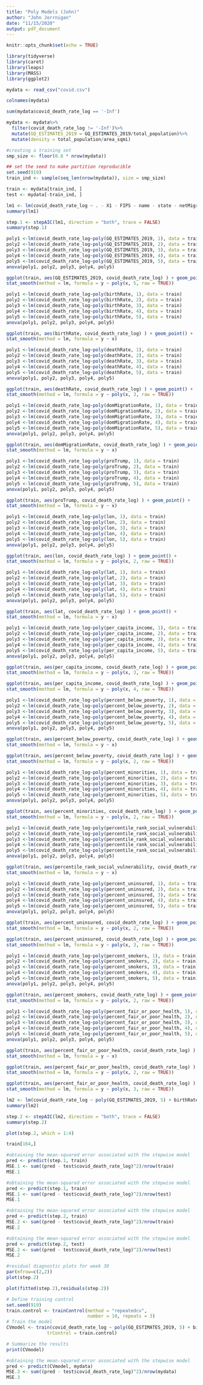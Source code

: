 ```yaml
---
title: "Poly Models (John)"
author: "John Jerrnigan"
date: "11/15/2020"
output: pdf_document
---
```


```r
knitr::opts_chunk$set(echo = TRUE)
```

```r
library(tidyverse)
library(caret)
library(leaps)
library(MASS)
library(ggplot2)
```

```r
mydata <- read_csv("covid.csv")
```

```r
colnames(mydata)
```



```r
sum(mydata$covid_death_rate_log == '-Inf')
```

```r
mydata <- mydata%>%
  filter(covid_death_rate_log != '-Inf')%>%
  mutate(GQ_ESTIMATES_2019 = GQ_ESTIMATES_2019/total_population)%>%
  mutate(density = total_population/area_sqmi)
```

```r

#creating a training set
smp_size <- floor(0.8 * nrow(mydata))

## set the seed to make partition reproducible
set.seed(919)
train_ind <- sample(seq_len(nrow(mydata)), size = smp_size)

train <- mydata[train_ind, ]
test <- mydata[-train_ind, ]
```

```r
lm1 <- lm(covid_death_rate_log ~ . - X1 - FIPS - name - state - netMigrationRate - total_population - case_count - death_count - covid_death_rate, data = train)
summary(lm1)
```

```r
step.1 <- stepAIC(lm1, direction = "both", trace = FALSE)
summary(step.1)
```

```r
poly1 <-lm(covid_death_rate_log~poly(GQ_ESTIMATES_2019, 1), data = train)
poly2 <-lm(covid_death_rate_log~poly(GQ_ESTIMATES_2019, 2), data = train)
poly3 <-lm(covid_death_rate_log~poly(GQ_ESTIMATES_2019, 3), data = train)
poly4 <-lm(covid_death_rate_log~poly(GQ_ESTIMATES_2019, 4), data = train)
poly5 <-lm(covid_death_rate_log~poly(GQ_ESTIMATES_2019, 5), data = train)
anova(poly1, poly2, poly3, poly4, poly5)
```

```r
ggplot(train, aes(GQ_ESTIMATES_2019, covid_death_rate_log) ) + geom_point() +  
stat_smooth(method = lm, formula = y ~ poly(x, 5, raw = TRUE)) 
```

```r
poly1 <-lm(covid_death_rate_log~poly(birthRate, 1), data = train)
poly2 <-lm(covid_death_rate_log~poly(birthRate, 2), data = train)
poly3 <-lm(covid_death_rate_log~poly(birthRate, 3), data = train)
poly4 <-lm(covid_death_rate_log~poly(birthRate, 4), data = train)
poly5 <-lm(covid_death_rate_log~poly(birthRate, 5), data = train)
anova(poly1, poly2, poly3, poly4, poly5)
```

```r
ggplot(train, aes(birthRate, covid_death_rate_log) ) + geom_point() +  
stat_smooth(method = lm, formula = y ~ x) 
```

```r
poly1 <-lm(covid_death_rate_log~poly(deathRate, 1), data = train)
poly2 <-lm(covid_death_rate_log~poly(deathRate, 2), data = train)
poly3 <-lm(covid_death_rate_log~poly(deathRate, 3), data = train)
poly4 <-lm(covid_death_rate_log~poly(deathRate, 4), data = train)
poly5 <-lm(covid_death_rate_log~poly(deathRate, 5), data = train)
anova(poly1, poly2, poly3, poly4, poly5)
```

```r
ggplot(train, aes(deathRate, covid_death_rate_log) ) + geom_point() +  
stat_smooth(method = lm, formula = y ~ poly(x, 3, raw = TRUE)) 
```

```r
poly1 <-lm(covid_death_rate_log~poly(domMigrationRate, 1), data = train)
poly2 <-lm(covid_death_rate_log~poly(domMigrationRate, 2), data = train)
poly3 <-lm(covid_death_rate_log~poly(domMigrationRate, 3), data = train)
poly4 <-lm(covid_death_rate_log~poly(domMigrationRate, 4), data = train)
poly5 <-lm(covid_death_rate_log~poly(domMigrationRate, 5), data = train)
anova(poly1, poly2, poly3, poly4, poly5)
```

```r
ggplot(train, aes(domMigrationRate, covid_death_rate_log) ) + geom_point() +  
stat_smooth(method = lm, formula = y ~ x) 
```

```r
poly1 <-lm(covid_death_rate_log~poly(proTrump, 1), data = train)
poly2 <-lm(covid_death_rate_log~poly(proTrump, 2), data = train)
poly3 <-lm(covid_death_rate_log~poly(proTrump, 3), data = train)
poly4 <-lm(covid_death_rate_log~poly(proTrump, 4), data = train)
poly5 <-lm(covid_death_rate_log~poly(proTrump, 5), data = train)
anova(poly1, poly2, poly3, poly4, poly5)
```

```r
ggplot(train, aes(proTrump, covid_death_rate_log) ) + geom_point() +  
stat_smooth(method = lm, formula = y ~ x) 
```

```r
poly1 <-lm(covid_death_rate_log~poly(lon, 1), data = train)
poly2 <-lm(covid_death_rate_log~poly(lon, 2), data = train)
poly3 <-lm(covid_death_rate_log~poly(lon, 3), data = train)
poly4 <-lm(covid_death_rate_log~poly(lon, 4), data = train)
poly5 <-lm(covid_death_rate_log~poly(lon, 5), data = train)
anova(poly1, poly2, poly3, poly4, poly5)
```

```r
ggplot(train, aes(lon, covid_death_rate_log) ) + geom_point() +  
stat_smooth(method = lm, formula = y ~ poly(x, 2, raw = TRUE)) 
```

```r
poly1 <-lm(covid_death_rate_log~poly(lat, 1), data = train)
poly2 <-lm(covid_death_rate_log~poly(lat, 2), data = train)
poly3 <-lm(covid_death_rate_log~poly(lat, 3), data = train)
poly4 <-lm(covid_death_rate_log~poly(lat, 4), data = train)
poly5 <-lm(covid_death_rate_log~poly(lat, 5), data = train)
anova(poly1, poly2, poly3, poly4, poly5)
```

```r
ggplot(train, aes(lat, covid_death_rate_log) ) + geom_point() +  
stat_smooth(method = lm, formula = y ~ x) 
```

```r
poly1 <-lm(covid_death_rate_log~poly(per_capita_income, 1), data = train)
poly2 <-lm(covid_death_rate_log~poly(per_capita_income, 2), data = train)
poly3 <-lm(covid_death_rate_log~poly(per_capita_income, 3), data = train)
poly4 <-lm(covid_death_rate_log~poly(per_capita_income, 4), data = train)
poly5 <-lm(covid_death_rate_log~poly(per_capita_income, 5), data = train)
anova(poly1, poly2, poly3, poly4, poly5)
```

```r
ggplot(train, aes(per_capita_income, covid_death_rate_log) ) + geom_point() +  
stat_smooth(method = lm, formula = y ~ poly(x, 3, raw = TRUE)) 
```

```r
ggplot(train, aes(per_capita_income, covid_death_rate_log) ) + geom_point() +  
stat_smooth(method = lm, formula = y ~ poly(x, 4, raw = TRUE)) 
```

```r
poly1 <-lm(covid_death_rate_log~poly(percent_below_poverty, 1), data = train)
poly2 <-lm(covid_death_rate_log~poly(percent_below_poverty, 2), data = train)
poly3 <-lm(covid_death_rate_log~poly(percent_below_poverty, 3), data = train)
poly4 <-lm(covid_death_rate_log~poly(percent_below_poverty, 4), data = train)
poly5 <-lm(covid_death_rate_log~poly(percent_below_poverty, 5), data = train)
anova(poly1, poly2, poly3, poly4, poly5)
```

```r
ggplot(train, aes(percent_below_poverty, covid_death_rate_log) ) + geom_point() +  
stat_smooth(method = lm, formula = y ~ x) 
```

```r
ggplot(train, aes(percent_below_poverty, covid_death_rate_log) ) + geom_point() +  
stat_smooth(method = lm, formula = y ~ poly(x, 2, raw = TRUE)) 
```

```r
poly1 <-lm(covid_death_rate_log~poly(percent_minorities, 1), data = train)
poly2 <-lm(covid_death_rate_log~poly(percent_minorities, 2), data = train)
poly3 <-lm(covid_death_rate_log~poly(percent_minorities, 3), data = train)
poly4 <-lm(covid_death_rate_log~poly(percent_minorities, 4), data = train)
poly5 <-lm(covid_death_rate_log~poly(percent_minorities, 5), data = train)
anova(poly1, poly2, poly3, poly4, poly5)
```

```r
ggplot(train, aes(percent_minorities, covid_death_rate_log) ) + geom_point() +  
stat_smooth(method = lm, formula = y ~ poly(x, 2, raw = TRUE)) 
```

```r
poly1 <-lm(covid_death_rate_log~poly(percentile_rank_social_vulnerability, 1), data = train)
poly2 <-lm(covid_death_rate_log~poly(percentile_rank_social_vulnerability, 2), data = train)
poly3 <-lm(covid_death_rate_log~poly(percentile_rank_social_vulnerability, 3), data = train)
poly4 <-lm(covid_death_rate_log~poly(percentile_rank_social_vulnerability, 4), data = train)
poly5 <-lm(covid_death_rate_log~poly(percentile_rank_social_vulnerability, 5), data = train)
anova(poly1, poly2, poly3, poly4, poly5)
```

```r
ggplot(train, aes(percentile_rank_social_vulnerability, covid_death_rate_log) ) + geom_point() +  
stat_smooth(method = lm, formula = y ~ x) 
```

```r
poly1 <-lm(covid_death_rate_log~poly(percent_uninsured, 1), data = train)
poly2 <-lm(covid_death_rate_log~poly(percent_uninsured, 2), data = train)
poly3 <-lm(covid_death_rate_log~poly(percent_uninsured, 3), data = train)
poly4 <-lm(covid_death_rate_log~poly(percent_uninsured, 4), data = train)
poly5 <-lm(covid_death_rate_log~poly(percent_uninsured, 5), data = train)
anova(poly1, poly2, poly3, poly4, poly5)
```

```r
ggplot(train, aes(percent_uninsured, covid_death_rate_log) ) + geom_point() +  
stat_smooth(method = lm, formula = y ~ poly(x, 2, raw = TRUE)) 
```

```r
ggplot(train, aes(percent_uninsured, covid_death_rate_log) ) + geom_point() +  
stat_smooth(method = lm, formula = y ~ poly(x, 3, raw = TRUE)) 
```

```r
poly1 <-lm(covid_death_rate_log~poly(percent_smokers, 1), data = train)
poly2 <-lm(covid_death_rate_log~poly(percent_smokers, 2), data = train)
poly3 <-lm(covid_death_rate_log~poly(percent_smokers, 3), data = train)
poly4 <-lm(covid_death_rate_log~poly(percent_smokers, 4), data = train)
poly5 <-lm(covid_death_rate_log~poly(percent_smokers, 5), data = train)
anova(poly1, poly2, poly3, poly4, poly5)
```

```r
ggplot(train, aes(percent_smokers, covid_death_rate_log) ) + geom_point() +  
stat_smooth(method = lm, formula = y ~ poly(x, 2, raw = TRUE)) 
```

```r
poly1 <-lm(covid_death_rate_log~poly(percent_fair_or_poor_health, 1), data = train)
poly2 <-lm(covid_death_rate_log~poly(percent_fair_or_poor_health, 2), data = train)
poly3 <-lm(covid_death_rate_log~poly(percent_fair_or_poor_health, 3), data = train)
poly4 <-lm(covid_death_rate_log~poly(percent_fair_or_poor_health, 4), data = train)
poly5 <-lm(covid_death_rate_log~poly(percent_fair_or_poor_health, 5), data = train)
anova(poly1, poly2, poly3, poly4, poly5)
```

```r
ggplot(train, aes(percent_fair_or_poor_health, covid_death_rate_log) ) + geom_point() +  
stat_smooth(method = lm, formula = y ~ x) 
```

```r
ggplot(train, aes(percent_fair_or_poor_health, covid_death_rate_log) ) + geom_point() +  
stat_smooth(method = lm, formula = y ~ poly(x, 2, raw = TRUE)) 
```

```r
ggplot(train, aes(percent_fair_or_poor_health, covid_death_rate_log) ) + geom_point() +  
stat_smooth(method = lm, formula = y ~ poly(x, 3, raw = TRUE)) 
```

```r
lm2 <- lm(covid_death_rate_log ~ poly(GQ_ESTIMATES_2019, 5) + birthRate + poly(deathRate, 3) + domMigrationRate + proTrump + poly(lon, 2) + lat + poly(per_capita_income, 3) + percent_below_poverty + poly(percent_minorities, 2) + percentile_rank_social_vulnerability + poly(percent_uninsured, 3) + poly(percent_smokers, 2) + percent_fair_or_poor_health + region + govParty + metro_area + main_econ, data = train)
summary(lm2)
```

```r
step.2 <- stepAIC(lm2, direction = "both", trace = FALSE)
summary(step.2)
```

```r
plot(step.2, which = 1:4)
```

```r
train[164,]
```

```r
#obtaining the mean-squared error associated with the stepwise model
pred <- predict(step.1, train)
MSE.1 <- sum((pred - test$covid_death_rate_log)^2)/nrow(train)
MSE.1
```

```r
#obtaining the mean-squared error associated with the stepwise model
pred <- predict(step.1, train)
MSE.1 <- sum((pred - test$covid_death_rate_log)^2)/nrow(test)
MSE.1
```

```r
#obtaining the mean-squared error associated with the stepwise model
pred <- predict(step.2, train)
MSE.2 <- sum((pred - test$covid_death_rate_log)^2)/nrow(train)
MSE.2
```

```r
#obtaining the mean-squared error associated with the stepwise model
pred <- predict(step.2, test)
MSE.2 <- sum((pred - test$covid_death_rate_log)^2)/nrow(test)
MSE.2
```

```r
#residual diagnostic plots for week 30
par(mfrow=c(2,2))
plot(step.2)
```

```r
plot(fitted(step.2),residuals(step.2))
```


```r
# Define training control
set.seed(919)
train.control <- trainControl(method = "repeatedcv", 
                              number = 10, repeats = 3)
# Train the model
CVmodel <- train(covid_death_rate_log ~ poly(GQ_ESTIMATES_2019, 5) + birthRate + poly(deathRate, 3) + domMigrationRate + proTrump + poly(lon, 2) + lat + poly(per_capita_income, 3) + percent_below_poverty + poly(percent_minorities, 2) + percentile_rank_social_vulnerability + poly(percent_uninsured, 3) + poly(percent_smokers, 2) + region + metro_area + main_econ, data = mydata, method = "lm",
               trControl = train.control)

# Summarize the results
print(CVmodel)
```

```r
#obtaining the mean-squared error associated with the stepwise model
pred <- predict(CVmodel, mydata)
MSE.3 <- sum((pred - test$covid_death_rate_log)^2)/nrow(mydata)
MSE.3
```


